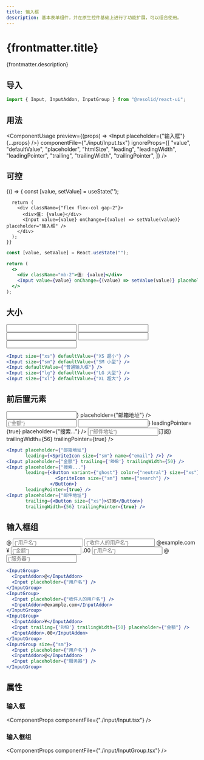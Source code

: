 ```yaml
---
title: 输入框
description: 基本表单组件，并在原生控件基础上进行了功能扩展，可以组合使用。
---
```




# {frontmatter.title}

{frontmatter.description}

## 导入

```js
import { Input, InputAddon, InputGroup } from "@resolid/react-ui";
```

## 用法

<ComponentUsage
  preview={(props) => <Input placeholder={"输入框"} {...props} />}
  componentFile={"./input/Input.tsx"}
  ignoreProps={[
    "value",
    "defaultValue",
    "placeholder",
    "htmlSize",
    "leading",
    "leadingWidth",
    "leadingPointer",
    "trailing",
    "trailingWidth",
    "trailingPointer",
  ]}
/>

## 可控

<section className={'example group'}>
  <ComponentExample className={"flex"}>
    {() => {
      const [value, setValue] = useState('');

      return (
        <div className={"flex flex-col gap-2"}>
          <div>值: {value}</div>
          <Input value={value} onChange={(value) => setValue(value)} placeholder="输入框" />
        </div>
      );
    }}

  </ComponentExample>

```jsx
const [value, setValue] = React.useState("");

return (
  <>
    <div className="mb-2">值: {value}</div>
    <Input value={value} onChange={(value) => setValue(value)} placeholder="输入框" />
  </>
);
```

</section>

## 大小

<section className={'example group'}>
  <ComponentExample className={"flex flex-row gap-3 items-center"}>
    <Input size={"xs"} defaultValue={"XS 超小"} />
    <Input size={"sm"} defaultValue={"SM 小型"} />
    <Input defaultValue={"普通输入框"} />
    <Input size={"lg"} defaultValue={"LG 大型"} />
    <Input size={"xl"} defaultValue={"XL 超大"} />
  </ComponentExample>

```jsx
<Input size={"xs"} defaultValue={"XS 超小"} />
<Input size={"sm"} defaultValue={"SM 小型"} />
<Input defaultValue={"普通输入框"} />
<Input size={"lg"} defaultValue={"LG 大型"} />
<Input size={"xl"} defaultValue={"XL 超大"} />
```

</section>

## 前后置元素

<section className={'example group'}>
  <ComponentExample className={"flex"}>
    <div className={"flex flex-col gap-3"}>
      <Input leading={<SpriteIcon size={"sm"} name={"email"} />} placeholder={"邮箱地址"} />
      <Input trailing={'RMB'} trailingWidth={50} placeholder={"金额"} />
      <Input leading={<Button variant={"ghost"} color={"neutral"} size={"xs"} square={true}><SpriteIcon
        size={"sm"} name={"search"} /></Button>} leadingPointer={true} placeholder={"搜索..."} />
      <Input placeholder={"邮件地址"}
             trailing={<Button size={"xs"}>订阅</Button>} trailingWidth={56} trailingPointer={true} />
    </div>
  </ComponentExample>

```jsx
<Input placeholder={"邮箱地址"}
       leading={<SpriteIcon size={"sm"} name={"email"} />} />
<Input placeholder={"金额"} trailing={'RMB'} trailingWidth={50} />
<Input placeholder={"搜索..."}
       leading={<Button variant={"ghost"} color={"neutral"} size={"xs"} square={true}>
                  <SpriteIcon size={"sm"} name={"search"} />
                </Button>}
       leadingPointer={true} />
<Input placeholder={"邮件地址"}
       trailing={<Button size={"xs"}>订阅</Button>}
       trailingWidth={56} trailingPointer={true} />
```

</section>

## 输入框组

<section className={'example group'}>
  <ComponentExample className={"flex"}>
    <div className={"flex flex-col gap-3"}>
      <InputGroup>
        <InputAddon>@</InputAddon>
        <Input placeholder={"用户名"} />
      </InputGroup>
      <InputGroup>
        <Input placeholder={"收件人的用户名"} />
        <InputAddon>@example.com</InputAddon>
      </InputGroup>
      <InputGroup>
        <InputAddon>¥</InputAddon>
        <Input trailing={'RMB'} trailingWidth={50} placeholder={"金额"} />
        <InputAddon>.00</InputAddon>
      </InputGroup>
      <InputGroup size={"sm"}>
        <Input placeholder={"用户名"} />
        <InputAddon>@</InputAddon>
        <Input placeholder={"服务器"} />
      </InputGroup>
    </div>
  </ComponentExample>

```jsx
<InputGroup>
  <InputAddon>@</InputAddon>
  <Input placeholder={"用户名"} />
</InputGroup>
<InputGroup>
  <Input placeholder={"收件人的用户名"} />
  <InputAddon>@example.com</InputAddon>
</InputGroup>
<InputGroup>
  <InputAddon>¥</InputAddon>
  <Input trailing={'RMB'} trailingWidth={50} placeholder={"金额"} />
  <InputAddon>.00</InputAddon>
</InputGroup>
<InputGroup size={"sm"}>
  <Input placeholder={"用户名"} />
  <InputAddon>@</InputAddon>
  <Input placeholder={"服务器"} />
</InputGroup>
```

</section>

## 属性

### 输入框

<ComponentProps componentFile={"./input/Input.tsx"} />

### 输入框组

<ComponentProps componentFile={"./input/InputGroup.tsx"} />
